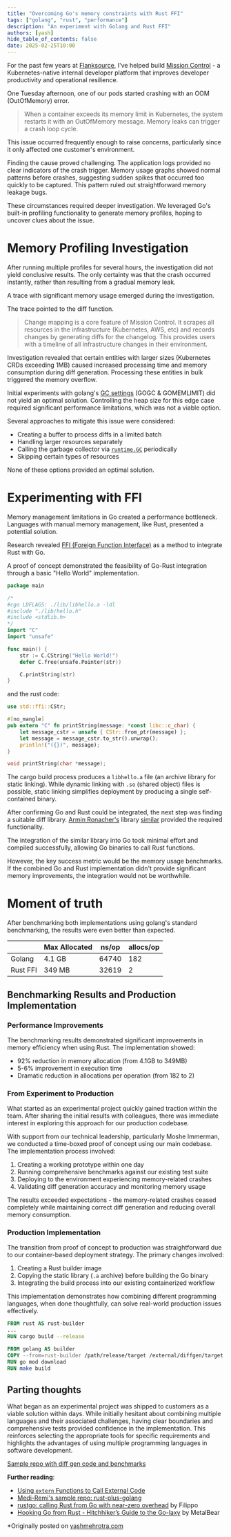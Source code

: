 ```yaml
---
title: "Overcoming Go's memory constraints with Rust FFI"
tags: ["golang", "rust", "performance"]
description: "An experiment with Golang and Rust FFI"
authors: [yash]
hide_table_of_contents: false
date: 2025-02-25T10:00
---
```


For the past few years at [Flanksource](https://flanksource.com/), I've helped build [Mission Control](https://flanksource.com/docs) - a Kubernetes-native internal developer platform that improves developer productivity and operational resilience.

One Tuesday afternoon, one of our pods started crashing with an OOM (OutOfMemory) error.

> When a container exceeds its memory limit in Kubernetes, the system restarts it with an OutOfMemory message. Memory leaks can trigger a crash loop cycle.

This issue occurred frequently enough to raise concerns, particularly since it only affected one customer's environment.

Finding the cause proved challenging. The application logs provided no clear indicators of the crash trigger. Memory usage graphs showed normal patterns before crashes, suggesting sudden spikes that occurred too quickly to be captured. This pattern ruled out straightforward memory leakage bugs.

These circumstances required deeper investigation. We leveraged Go's built-in profiling functionality to generate memory profiles, hoping to uncover clues about the issue.

# Memory Profiling Investigation

After running multiple profiles for several hours, the investigation did not yield conclusive results. The only certainty was that the crash occurred instantly, rather than resulting from a gradual memory leak.

A trace with significant memory usage emerged during the investigation.

<Screenshot img="/img/blog/rust-ffi/go-diff-first-profile.png" shadow={false} alt="Memory profile of the application"/>

The trace pointed to the diff function.

> Change mapping is a core feature of Mission Control. It scrapes all resources in the infrastructure (Kubernetes, AWS, etc) and records changes by generating diffs for the changelog. This provides users with a timeline of all infrastructure changes in their environment.

<Screenshot img="/img/blog/rust-ffi/change-mapping.png" shadow={false} alt="Catalog changes and diff in UI"/>

Investigation revealed that certain entities with larger sizes (Kubernetes CRDs exceeding 1MB) caused increased processing time and memory consumption during diff generation. Processing these entities in bulk triggered the memory overflow.

Initial experiments with golang's [GC settings](https://tip.golang.org/doc/gc-guide#Memory_limit) (GOGC & GOMEMLIMIT) did not yield an optimal solution. Controlling the heap size for this edge case required significant performance limitations, which was not a viable option.

Several approaches to mitigate this issue were considered:

- Creating a buffer to process diffs in a limited batch
- Handling larger resources separately
- Calling the garbage collector via [`runtime.GC`](https://pkg.go.dev/runtime#GC) periodically
- Skipping certain types of resources

None of these options provided an optimal solution.

# Experimenting with FFI

Memory management limitations in Go created a performance bottleneck. Languages with manual memory management, like Rust, presented a potential solution.

Research revealed [FFI (Foreign Function Interface)](https://doc.rust-lang.org/book/ch19-01-unsafe-rust.html#using-extern-functions-to-call-external-code) as a method to integrate Rust with Go.

A proof of concept demonstrated the feasibility of Go-Rust integration through a basic "Hello World" implementation.

```go title="main.go"
package main

/*
#cgo LDFLAGS: ./lib/libhello.a -ldl
#include "./lib/hello.h"
#include <stdlib.h>
*/
import "C"
import "unsafe"

func main() {
	str := C.CString("Hello World!")
	defer C.free(unsafe.Pointer(str))

	C.printString(str)
}
```

and the rust code:

```rust title="src/lib.rs"
use std::ffi::CStr;

#[no_mangle]
pub extern "C" fn printString(message: *const libc::c_char) {
    let message_cstr = unsafe { CStr::from_ptr(message) };
    let message = message_cstr.to_str().unwrap();
    println!("({})", message);
}
```

```c title="lib/hello.h"
void printString(char *message);
```

The cargo build process produces a `libhello.a` file (an archive library for static linking). While dynamic linking with `.so` (shared object) files is possible, static linking simplifies deployment by producing a single self-contained binary.

After confirming Go and Rust could be integrated, the next step was finding a suitable diff library. [Armin Ronacher's](https://mitsuhiko.at) library [similar](https://github.com/mitsuhiko/similar) provided the required functionality.

The integration of the similar library into Go took minimal effort and compiled successfully, allowing Go binaries to call Rust functions.

However, the key success metric would be the memory usage benchmarks. If the combined Go and Rust implementation didn't provide significant memory improvements, the integration would not be worthwhile.

# Moment of truth

After benchmarking both implementations using golang's standard benchmarking, the results were even better than expected.


|          | Max Allocated | ns/op | allocs/op |
|----------|---------------|-------|-----------|
| Golang   | 4.1 GB        | 64740 | 182       |
| Rust FFI | 349 MB        | 32619 | 2         |


## Benchmarking Results and Production Implementation

### Performance Improvements

The benchmarking results demonstrated significant improvements in memory efficiency when using Rust. The implementation showed:

- 92% reduction in memory allocation (from 4.1GB to 349MB)
- 5-6% improvement in execution time
- Dramatic reduction in allocations per operation (from 182 to 2)

### From Experiment to Production

What started as an experimental project quickly gained traction within the team. After sharing the initial results with colleagues, there was immediate interest in exploring this approach for our production codebase.

With support from our technical leadership, particularly Moshe Immerman, we conducted a time-boxed proof of concept using our main codebase. The implementation process involved:

1. Creating a working prototype within one day
2. Running comprehensive benchmarks against our existing test suite
3. Deploying to the environment experiencing memory-related crashes
4. Validating diff generation accuracy and monitoring memory usage

The results exceeded expectations - the memory-related crashes ceased completely while maintaining correct diff generation and reducing overall memory consumption.

### Production Implementation

The transition from proof of concept to production was straightforward due to our container-based deployment strategy. The primary changes involved:

1. Creating a Rust builder image
2. Copying the static library (`.a` archive) before building the Go binary
3. Integrating the build process into our existing containerized workflow

This implementation demonstrates how combining different programming languages, when done thoughtfully, can solve real-world production issues effectively.

```Dockerfile title="Dockerfile"
FROM rust AS rust-builder
...
RUN cargo build --release

FROM golang AS builder
COPY --from=rust-builder /path/release/target /external/diffgen/target
RUN go mod download
RUN make build
```

## Parting thoughts

What began as an experimental project was shipped to customers as a viable solution within days. While initially hesitant about combining multiple languages and their associated challenges, having clear boundaries and comprehensive tests provided confidence in the implementation. This reinforces selecting the appropriate tools for specific requirements and highlights the advantages of using multiple programming languages in software development.

[Sample repo with diff gen code and benchmarks](https://github.com/yashmehrotra/go-rust-diffgen)

**Further reading**:
- [Using `extern` Functions to Call External Code](https://doc.rust-lang.org/book/ch19-01-unsafe-rust.html#using-extern-functions-to-call-external-code)
- [Medi-Remi's sample repo: rust-plus-golang](https://github.com/mediremi/rust-plus-golang)
- [rustgo: calling Rust from Go with near-zero overhead](https://words.filippo.io/rustgo/) by Filippo
- [Hooking Go from Rust - Hitchhiker’s Guide to the Go-laxy](https://metalbear.co/blog/hooking-go-from-rust-hitchhikers-guide-to-the-go-laxy/) by MetalBear



*Originally posted on [yashmehrotra.com](https://yashmehrotra.com/posts/overcoming-gos-memory-constraints-with-rust-ffi/?ref=flanksource.com)
